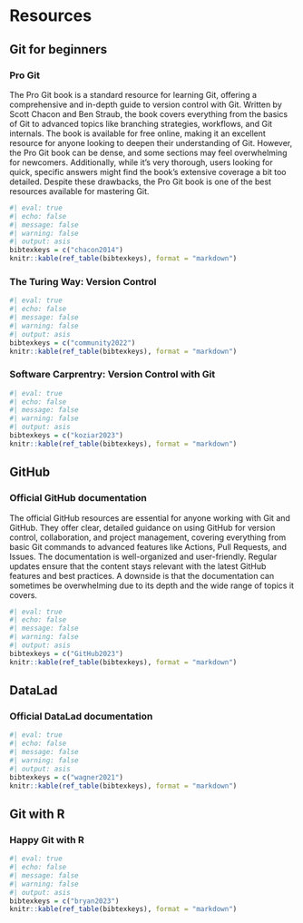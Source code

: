 # Resources {.unnumbered}

## Git for beginners

### Pro Git

The Pro Git book is a standard resource for learning Git, offering a comprehensive and in-depth guide to version control with Git. 
Written by Scott Chacon and Ben Straub, the book covers everything from the basics of Git to advanced topics like branching strategies, workflows, and Git internals. 
The book is available for free online, making it an excellent resource for anyone looking to deepen their understanding of Git.
However, the Pro Git book can be dense, and some sections may feel overwhelming for newcomers. Additionally, while it’s very thorough, users looking for quick, specific answers might find the book's extensive coverage a bit too detailed. 
Despite these drawbacks, the Pro Git book is one of the best resources available for mastering Git.

```r
#| eval: true
#| echo: false
#| message: false
#| warning: false
#| output: asis
bibtexkeys = c("chacon2014")
knitr::kable(ref_table(bibtexkeys), format = "markdown")
```

### The Turing Way: Version Control


```r
#| eval: true
#| echo: false
#| message: false
#| warning: false
#| output: asis
bibtexkeys = c("community2022")
knitr::kable(ref_table(bibtexkeys), format = "markdown")
```

### Software Carprentry: Version Control with Git


```r
#| eval: true
#| echo: false
#| message: false
#| warning: false
#| output: asis
bibtexkeys = c("koziar2023")
knitr::kable(ref_table(bibtexkeys), format = "markdown")
```

## GitHub 

### Official GitHub documentation

The official GitHub resources are essential for anyone working with Git and GitHub. 
They offer clear, detailed guidance on using GitHub for version control, collaboration, and project management, covering everything from basic Git commands to advanced features like Actions, Pull Requests, and Issues. 
The documentation is well-organized and user-friendly.
Regular updates ensure that the content stays relevant with the latest GitHub features and best practices.
A downside is that the documentation can sometimes be overwhelming due to its depth and the wide range of topics it covers.

```r
#| eval: true
#| echo: false
#| message: false
#| warning: false
#| output: asis
bibtexkeys = c("GitHub2023")
knitr::kable(ref_table(bibtexkeys), format = "markdown")
```

## DataLad

### Official DataLad documentation

```r
#| eval: true
#| echo: false
#| message: false
#| warning: false
#| output: asis
bibtexkeys = c("wagner2021")
knitr::kable(ref_table(bibtexkeys), format = "markdown")
```

## Git with R

### Happy Git with R

```r
#| eval: true
#| echo: false
#| message: false
#| warning: false
#| output: asis
bibtexkeys = c("bryan2023")
knitr::kable(ref_table(bibtexkeys), format = "markdown")
```